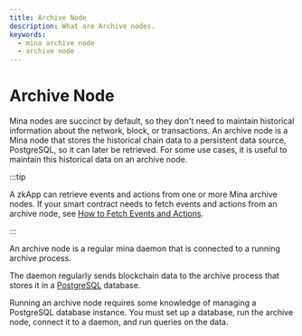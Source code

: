 ```yaml
---
title: Archive Node
description: What are Archive nodes.
keywords:
  - mina archive node
  - archive node
---
```


# Archive Node

Mina nodes are succinct by default, so they don't need to maintain historical information about the network, block, or transactions. An archive node is a Mina node that stores the historical chain data to a persistent data source, PostgreSQL, so it can later be retrieved. For some use cases, it is useful to maintain this historical data on an archive node.

:::tip

A zkApp can retrieve events and actions from one or more Mina archive nodes. If your smart contract needs to fetch events and actions from an archive node, see [How to Fetch Events and Actions](../../zkapps/o1js/fetch-events-and-actions).

:::

An archive node is a regular mina daemon that is connected to a running archive process.

The daemon regularly sends blockchain data to the archive process that stores it in a [PostgreSQL](https://www.postgresql.org/) database.

Running an archive node requires some knowledge of managing a PostgreSQL database instance. You must set up a database, run the archive node, connect it to a daemon, and run queries on the data.

